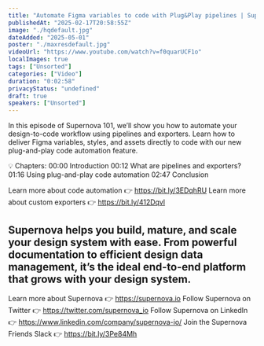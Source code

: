 ```yaml
---
title: "Automate Figma variables to code with Plug&Play pipelines | Supernova 101"
publishedAt: "2025-02-17T20:58:55Z"
image: "./hqdefault.jpg"
dateAdded: "2025-05-01"
poster: "./maxresdefault.jpg"
videoUrl: "https://www.youtube.com/watch?v=f0quarUCF1o"
localImages: true
tags: ["Unsorted"]
categories: ["Video"]
duration: "0:02:58"
privacyStatus: "undefined"
draft: true
speakers: ["Unsorted"]
---
```

In this episode of Supernova 101, we’ll show you how to automate your design-to-code workflow using pipelines and exporters. Learn how to deliver Figma variables, styles, and assets directly to code with our new plug-and-play code automation feature.

💡 Chapters:
00:00 Introduction
00:12 What are pipelines and exporters?
01:16 Using plug-and-play code automation
02:47 Conclusion

Learn more about code automation 👉 https://bit.ly/3EDqhRU
Learn more about custom exporters 👉 https://bit.ly/412Dqvl

Supernova helps you build, mature, and scale your design system with ease. From powerful documentation to efficient design data management, it’s the ideal end-to-end platform that grows with your design system.
----------
Learn more about Supernova 👉 https://supernova.io
Follow Supernova on Twitter 👉  https://twitter.com/supernova_io
Follow Supernova on LinkedIn 👉 https://www.linkedin.com/company/supernova-io/
Join the Supernova Friends Slack 👉 https://bit.ly/3Pe84Mh
